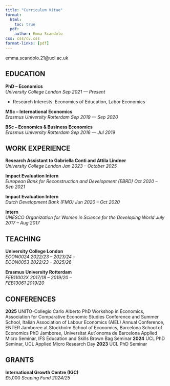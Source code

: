 ```yaml
---
title: "Curriculum Vitae"
format:
  html:
    toc: true
  pdf:
    author: Emma Scandolo
css: css/cv.css
format-links: [pdf]
---
```


::: {.print-only .contact-block}
emma.scandolo.21\@ucl.ac.uk
:::

## EDUCATION

**PhD -- Economics** <br> *University College London* [*Sep 2021 --- Present*]{.cvdate}

::: print-only
-   Research Interests: Economics of Education, Labor Economics
:::

**MSc -- International Economics** <br> *Erasmus University Rotterdam* [*Sep 2019 --- Sep 2020*]{.cvdate}

**BSc -- Economics & Business Economics** <br> *Erasmus University Rotterdam* [*Sep 2016 --- Jul 2019*]{.cvdate}

## WORK EXPERIENCE {style="page-break-before: always"}

**Research Assistant to Gabriella Conti and Attila Lindner** <br> *University College London* [*Jan 2023 -- October 2025*]{.cvdate}

**Impact Evaluation Intern** <br> *European Bank for Reconstruction and Development (EBRD)* [*Oct 2020 -- Sep 2021*]{.cvdate}

**Impact Evaluation Intern** <br> *Dutch Development Bank (FMO)* [*Jun 2020 -- Oct 2020*]{.cvdate}

**Intern** <br> *UNESCO Organization for Women in Science for the Developing World* [*July 2017 -- Aug 2017*]{.cvdate}

## TEACHING

**University College London** <br> *ECON0024* *2022/23 -- 2023/24 –* <br> *ECON0053* *2022/23 -- 2025/26*

**Erasmus University Rotterdam** <br> *FEB11002X* *2017/18 -- 2019/20 –* <br> *FEB13061* *2019/20*

## CONFERENCES

**2025** UNITO-Collegio Carlo Alberto PhD Workshop in Economics, Association for Comparative Economic Studies Conference and Summer School, Italian Association of Labour Economics (AIEL) Annual Conference, ENTER Jamboree at Stockholm School of Economics, Barcelona School of Economics PhD Jamboree, Universitat Aut`onoma de Barcelona Applied Micro Seminar, IFS Education and Skills Brown Bag Seminar
**2024** UCL PhD Seminar, UCL Applied Micro Research Day
**2023** UCL PhD Seminar

## GRANTS

**International Growth Centre (IGC)** <br> £5,000 *Scoping Fund* [*2024/25*]{.cvdate}
